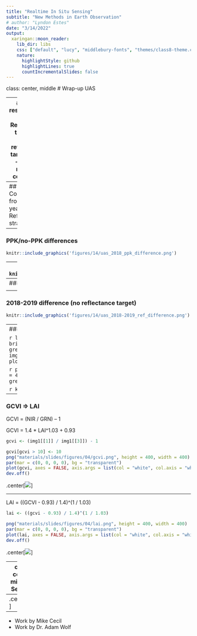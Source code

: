 ```yaml
---
title: "Realtime In Situ Sensing"
subtitle: "New Methods in Earth Observation"
# author: "Lyndon Estes"
date: "3/14/2022"
output:
  xaringan::moon_reader:
    lib_dir: libs
    css: ["default", "lucy", "middlebury-fonts", "themes/class8-theme.css"]
    nature:
      highlightStyle: github
      highlightLines: true
      countIncrementalSlides: false
---
```

class: center, middle
# Wrap-up UAS

---
## Your results
#### - Reflectance target vs non-reflectance target
#### - PPK vs no-PPK correction

---
## Comparisons from last year
### Reflectance strategies 
```r
knitr::include_graphics('figures/14/uas_2018_ref_difference.png')
```

---
### PPK/no-PPK differences 
```r
knitr::include_graphics('figures/14/uas_2018_ppk_difference.png')
```

---
### Date differences 
```r
knitr::include_graphics('figures/14/uas_2018_date_difference.png')
```

---
### Spatial offset
```r
knitr::include_graphics('figures/14/uas_2018_ppk_offset.png')
```

<!-- ![](figures/04/uas_2018_ppk_offset.png) -->

---
### 2018-2019 difference (no reflectance target)
```r
knitr::include_graphics('figures/14/uas_2018-2019_ref_difference.png')
```

---
### Pseudo-True From Sequioa Imagery

```r
library(raster)
img1 <- brick(here::here("materials/data/04/aug24_ngb_noreftarget_cog_gcs.tif"))
green <- (img1[[3]] * 3 + img1[[1]]) / 4  # pseudo green band
red <- img1[[3]]  # red as red
blue <- img1[[2]]  # green serves as blue
plotRGB(stack(red, green, blue), scale = 0.41, zlim = c(0, 0.41))
```

```r
png("materials/slides/figures/14/pseudo_rgb.png", height = 400, width = 400)
par(mar = c(0, 0, 0, 0), bg = "transparent")
plotRGB(stack(red, green, blue), scale = 0.41, zlim = c(0, 0.41), bgalpha = 0)
dev.off()
```

```r
knitr::include_graphics('figures/14/pseudo_rgb.png')
```
---

### GCVI => LAI

GCVI = (NIR / GRN) – 1

GCVI = 1.4 * LAI^1.03 + 0.93

```r
gcvi <- (img1[[1]] / img1[[3]]) - 1
```

```r
gcvi[gcvi > 10] <- 10
png("materials/slides/figures/04/gcvi.png", height = 400, width = 400)
par(mar = c(0, 0, 0, 0), bg = "transparent")
plot(gcvi, axes = FALSE, axis.args = list(col = "white", col.axis = "white"))
dev.off()
```

.center[![](figures/04/gcvi.png)]

---

LAI = ((GCVI - 0.93) / 1.4)^(1 / 1.03)

```r
lai <- ((gcvi - 0.93) / 1.4)^(1 / 1.03)
```

```r
png("materials/slides/figures/04/lai.png", height = 400, width = 400)
par(mar = c(0, 0, 0, 0), bg = "transparent")
plot(lai, axes = FALSE, axis.args = list(col = "white", col.axis = "white"))
dev.off()
```

.center[![](figures/04/lai.png)]


---
class: center, middle
# Sensors

---
.center[![](figures/16/eo.001.png)]

---
- Work by Mike Cecil
- Work by Dr. Adam Wolf

